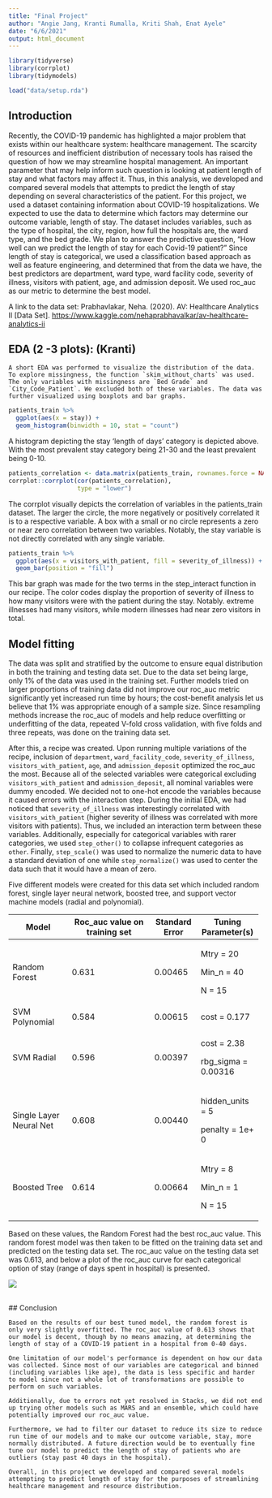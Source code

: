 ```yaml
---
title: "Final Project"
author: "Angie Jang, Kranti Rumalla, Kriti Shah, Enat Ayele"
date: "6/6/2021"
output: html_document
---
```


```r
library(tidyverse)
library(corrplot)
library(tidymodels)

load("data/setup.rda")
```


## Introduction

Recently, the COVID-19 pandemic has highlighted a major problem that exists within our healthcare system: healthcare management. The scarcity of resources and inefficient distribution of necessary tools has raised the question of how we may streamline hospital management. An important parameter that may help inform such question is looking at patient length of stay and what factors may affect it. Thus, in this analysis, we developed and compared several models that attempts to predict the length of stay depending on several characteristics of the patient. For this project, we used a dataset containing information about COVID-19 hospitalizations. We expected to use the data to determine which factors may determine our outcome variable, length of stay. The dataset includes variables, such as the type of hospital, the city, region, how full the hospitals are, the ward type, and the bed grade. We plan to answer the predictive question, "How well can we predict the length of stay for each Covid-19 patient?" Since length of stay is categorical, we used a classification based approach as well as feature engineering, and determined that from the data we have, the best predictors are department, ward type, ward facility code, severity of illness, visitors with patient, age, and admission deposit. We used roc_auc as our metric to determine the best model.

A link to the data set: Prabhavlakar, Neha. (2020). AV: Healthcare Analytics II [Data Set]. <https://www.kaggle.com/nehaprabhavalkar/av-healthcare-analytics-ii>

## EDA (2 -3 plots): (Kranti)

    A short EDA was performed to visualize the distribution of the data. To explore missingness, the function `skim_without_charts` was used. The only variables with missingness are `Bed Grade` and `City_Code_Patient`. We excluded both of these variables. The data was further visualized using boxplots and bar graphs.

```r
patients_train %>%
  ggplot(aes(x = stay)) +
  geom_histogram(binwidth = 10, stat = "count")
```
A histogram depicting the stay 'length of days' category is depicted above. With the most prevalent stay category being 21-30 and the least prevalent being 0-10. 


```r
patients_correlation <- data.matrix(patients_train, rownames.force = NA)
corrplot::corrplot(cor(patients_correlation),
                   type = "lower")
```
The corrplot visually depicts the correlation of variables in the patients_train dataset. The larger the circle, the more negatively or positively correlated it is to a respective variable. A box with a small or no circle represents a zero or near zero correlation between two variables. Notably, the stay variable is not directly correlated with any single variable. 


```r
patients_train %>%
  ggplot(aes(x = visitors_with_patient, fill = severity_of_illness)) +
  geom_bar(position = "fill")
```
This bar graph was made for the two terms in the step_interact function in our recipe. The color codes display the proportion of severity of illness to how many visitors were with the patient during the stay. Notably. extreme illnesses had many visitors, while modern illnesses had near zero visitors in total.



## Model fitting

The data was split and stratified by the outcome to ensure equal distribution in both the training and testing data set. Due to the data set being large, only 1% of the data was used in the training set. Further models tried on larger proportions of training data did not improve our roc_auc metric significantly yet increased run time by hours; the cost-benefit analysis let us believe that 1% was appropriate enough of a sample size. Since resampling methods increase the roc_auc of models and help reduce overfitting or underfitting of the data, repeated V-fold cross validation, with five folds and three repeats, was done on the training data set.

After this, a recipe was created. Upon running multiple variations of the recipe, inclusion of `department`, `ward_facility_code`, `severity_of_illness`, `visitors_with_patient`, `age`, and `admission_deposit` optimized the roc_auc the most. Because all of the selected variables were categorical excluding `visitors_with_patient` and `admission_deposit`, all nominal variables were dummy encoded. We decided not to one-hot encode the variables because it caused errors with the interaction step. During the initial EDA, we had noticed that `severity_of_illness` was interestingly correlated with `visitors_with_patient` (higher severity of illness was correlated with more visitors with patients). Thus, we included an interaction term between these variables. Additionally, especially for categorical variables with rarer categories, we used `step_other()` to collapse infrequent categories as `other`. Finally, `step_scale()` was used to normalize the numeric data to have a standard deviation of one while `step_normalize()` was used to center the data such that it would have a mean of zero.

Five different models were created for this data set which included random forest, single layer neural network, boosted tree, and support vector machine models (radial and polynomial).

+-------------------------+-----------------------------------+--------------------+-------------------------+
| **Model**               | **Roc_auc value on training set** | **Standard Error** | **Tuning Parameter(s)** |
+=========================+===================================+====================+=========================+
| Random Forest           | 0.631                             | 0.00465            | Mtry = 20               |
|                         |                                   |                    |                         |
|                         |                                   |                    | Min_n = 40              |
|                         |                                   |                    |                         |
|                         |                                   |                    | N = 15                  |
+-------------------------+-----------------------------------+--------------------+-------------------------+
| SVM Polynomial          | 0.584                             | 0.00615            | cost = 0.177            |
+-------------------------+-----------------------------------+--------------------+-------------------------+
| SVM Radial              | 0.596                             | 0.00397            | cost = 2.38             |
|                         |                                   |                    |                         |
|                         |                                   |                    | rbg_sigma = 0.00316     |
+-------------------------+-----------------------------------+--------------------+-------------------------+
| Single Layer Neural Net | 0.608                             | 0.00440            | hidden_units = 5        |
|                         |                                   |                    |                         |
|                         |                                   |                    | penalty = 1e+ 0         |
+-------------------------+-----------------------------------+--------------------+-------------------------+
| Boosted Tree            | 0.614                             | 0.00664            | Mtry = 8                |
|                         |                                   |                    |                         |
|                         |                                   |                    | Min_n = 1               |
|                         |                                   |                    |                         |
|                         |                                   |                    | N = 15                  |
+-------------------------+-----------------------------------+--------------------+-------------------------+

Based on these values, the Random Forest had the best roc_auc value. This random forest model was then taken to be fitted on the training data set and predicted on the testing data set. The roc_auc value on the testing data set was 0.613, and below a plot of the roc_auc curve for each categorical option of stay (range of days spent in hospital) is presented.

![](https://lh6.googleusercontent.com/wQOBCy3y-IvRNSMCE6_C0fhkU3O-BqaJEiqJx3o1YoWVwUntOWayELrGwpFM0LUI0CDJWrz0ntmUFWPMPzqr2pF0lBTCiyB_fJE8LYTVzwQCaXpkH6Ie5ihxROD89yqWpE4EHUp9)

\
## Conclusion

	Based on the results of our best tuned model, the random forest is only very slightly overfitted. The roc_auc value of 0.613 shows that our model is decent, though by no means amazing, at determining the length of stay of a COVID-19 patient in a hospital from 0-40 days. 

	One limitation of our model's performance is dependent on how our data was collected. Since most of our variables are categorical and binned (including variables like age), the data is less specific and harder to model since not a whole lot of transformations are possible to perform on such variables. 

	Additionally, due to errors not yet resolved in Stacks, we did not end up trying other models such as MARS and an ensemble, which could have potentially improved our roc_auc value.

	Furthermore, we had to filter our dataset to reduce its size to reduce run time of our models and to make our outcome variable, stay, more normally distributed. A future direction would be to eventually fine tune our model to predict the length of stay of patients who are outliers (stay past 40 days in the hospital).

	Overall, in this project we developed and compared several models attempting to predict length of stay for the purposes of streamlining healthcare management and resource distribution. 

\
